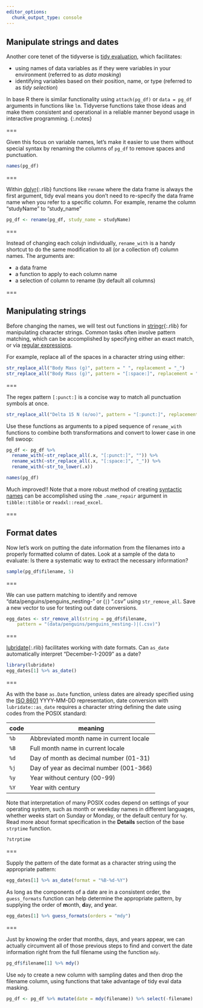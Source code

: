```yaml
---
editor_options: 
  chunk_output_type: console
---
```


## Manipulate strings and dates

Another core tenet of the tidyverse is [tidy evaluation](https://adv-r.hadley.nz/evaluation.html), which facilitates:

- using names of data variables as if they were variables in your environment (referred to as *data masking*)
- identifying variables based on their position, name, or type (referred to as *tidy selection*)

In base R there is similar functionality using `attach(pg_df)` or `data = pg_df` arguments in functions like `lm`. Tidyverse functions take those ideas and make them consistent and operational in a reliable manner beyond usage in interactive programming. 
{:.notes}

===

Given this focus on variable names, let's make it easier to use them without special syntax by renaming the columns of `pg_df` to remove spaces and punctuation. 

```r
names(pg_df)
```


===

Within [dplyr](){:.rlib} functions like `rename` where the data frame is always the first argument, tidy eval means you don't need to re-specify the data frame name when you refer to a specific column. For example, rename the column "studyName" to "study_name"

```r
pg_df <- rename(pg_df, study_name = studyName)
```

===

Instead of changing each colujn individually, `rename_with` is a handy shortcut to do the same modification to all (or a collection of) column names. The arguments are: 

* a data frame
* a function to apply to each column name 
* a selection of column to rename (by default all columns)

===

## Manipulating strings

Before changing the names, we will test out functions in [stringr](){:.rlib} for manipulating character strings. Common tasks often involve pattern matching, which can be accomplished by specifying either an exact match, or via  [regular expressions](https://stringr.tidyverse.org/articles/regular-expressions.html).

For example, replace all of the spaces in a character string using either:

```r
str_replace_all("Body Mass (g)", pattern = " ", replacement = "_")
str_replace_all("Body Mass (g)", pattern = "[:space:]", replacement = "_")
```

===

The regex pattern `[:punct:]` is a concise way to match all punctuation symbols at once.

```r
str_replace_all("Delta 15 N (o/oo)", pattern = "[:punct:]", replacement = "")
```

Use these functions as arguments to a piped sequence of `rename_with` functions to combine both transformations and convert to lower case in one fell swoop:

```r
pg_df <- pg_df %>%
  rename_with(~str_replace_all(.x, "[:punct:]", "")) %>%
  rename_with(~str_replace_all(.x, "[:space:]", "_")) %>%
  rename_with(~str_to_lower(.x))
```


```r
names(pg_df)
```

Much improved!! Note that a more robust method of creating [syntactic names](https://principles.tidyverse.org/names-attribute.html#syntactic-names) can be accomplished using the `.name_repair` argument in `tibble::tibble` or `readxl::read_excel`.

===

## Format dates

Now let's work on putting the date information from the filenames into a properly formatted column of dates. Look at a sample of the data to evaluate: Is there a systematic way to extract the necessary information?

```r
sample(pg_df$filename, 5)
```

===

We can use pattern matching to identify and remove "data/penguins/penguins_nesting-" or (`|`) ".csv" using `str_remove_all`. Save a new vector to use for testing out date conversions. 

```r
egg_dates <- str_remove_all(string = pg_df$filename, 
    pattern = "(data/penguins/penguins_nesting-)|(.csv)")
```

===

[lubridate](){:.rlib} facilitates working with date formats. Can `as_date` automatically interpret "December-1-2009" as a date?

```r
library(lubridate)
egg_dates[1] %>% as_date()
```


===

As with the base `as.Date` function, unless dates are already specified using the [ISO 8601](https://en.wikipedia.org/wiki/ISO_8601) YYYY-MM-DD representation, date conversion with `lubridate::as_date` requires a character string defining the date using codes from the POSIX standard:

| code    | meaning          |
|---------+------------------|
| `%b`    |  Abbreviated month name in current locale   |
| `%B`    |  Full month name in current locale          |
| `%d`    |  Day of month as decimal number (01-31)     |
| `%j`    |  Day of year as decimal number (001-366)    |
| `%y`    |  Year without century (00-99)               |
| `%Y`    |  Year with century                          |

Note that interpretation of many POSIX codes depend on settings of your operating system, such as month or weekday names in different languages, whether weeks start on Sunday or Monday, or the default century for `%y`. Read more about format specification in the **Details** section of the base `strptime` function. 

```r
?strptime
```

===

Supply the pattern of the date format as a character string using the appropriate pattern:

```r
egg_dates[1] %>% as_date(format = "%B-%d-%Y")
```

As long as the components of a date are in a consistent order, the `guess_formats` function can help determine the appropriate pattern, by supplying the order of **m**onth, **d**ay, and **y**ear. 

```r
egg_dates[1] %>% guess_formats(orders = "mdy")
```

===

Just by knowing the order that months, days, and years appear, we can actually circumvent all of those previous steps to find and convert the date information right from the full filename using the function `mdy`.

```r
pg_df$filename[1] %>% mdy()
```

Use `mdy` to create a new column with sampling dates and then drop the filename column, using functions that take advantage of tidy eval data masking.

```r
pg_df <- pg_df %>% mutate(date = mdy(filename)) %>% select(-filename)
```



